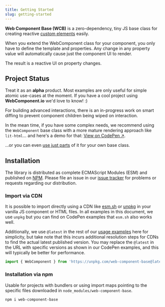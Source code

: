 ```yaml
---
title: Getting Started
slug: getting-started
---
```



**Web Component Base (WCB)** is a zero-dependency, tiny JS base class for creating reactive [custom elements](https://developer.mozilla.org/en-US/docs/Web/API/Web_Components/Using_custom_elements) easily.

When you extend the WebComponent class for your component, you only have to define the template and properties. Any change in any property value will automatically cause just the component UI to render.

The result is a reactive UI on property changes.

## Project Status

Treat it as an **alpha** product. Most examples are only useful for simple atomic use-cases at the moment. If you have a cool project using **WebComponent.io** we'd love to know! :)

<Aside type="caution" title="Important">
For building advanced interactions, there is an in-progress work on smart diffing to prevent component children being wiped on interaction.
</Aside>

In the mean time, if you have some complex needs, we recommend using the `WebComponent` base class with a more mature rendering approach like `lit-html`... and here's a demo for that: [View on CodePen ↗](https://codepen.io/ayoayco-the-styleful/pen/ZEwNJBR?editors=1010).

...or you can even [use just parts](#just-the-templating) of it for your own base class.

## Installation

The library is distributed as complete ECMAScript Modules (ESM) and published on [NPM](https://ayco.io/n/web-component-base). Please file an issue in our [issue tracker](https://ayco.io/gh/web-component-base/issues) for problems or requests regarding our distribution.

### Import via CDN

It is possible to import directly using a CDN like [esm.sh](https://esm.sh/web-component-base) or [unpkg](https://unpkg.com/web-component-base) in your vanilla JS component or HTML files. In all examples in this document, we use `unpkg` but you can find on CodePen examples that `esm.sh` also works well.

Additionally, we use `@latest` in the rest of our [usage examples](#usage) here for simplicity, but take note that this incurs additional resolution steps for CDNs to find the actual latest published version. You may replace the `@latest` in the URL with specific versions as shown in our CodePen examples, and this will typically be better for performance.

```js
import { WebComponent } from 'https://unpkg.com/web-component-base@latest/index.js'
```

### Installation via npm

Usable for projects with bundlers or using import maps pointing to the specific files downloaded in `node_modules/web-component-base`.

```bash
npm i web-component-base
```
